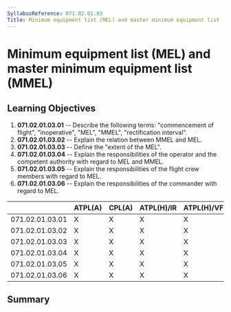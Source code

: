 ```yaml
---
SyllabusReference: 071.02.01.03
Title: Minimum equipment list (MEL) and master minimum equipment list (MMEL)
---
```


# Minimum equipment list (MEL) and master minimum equipment list (MMEL)

## Learning Objectives

1.  **071.02.01.03.01** -- Describe the following terms: "commencement of
    flight", "inoperative", "MEL", "MMEL", "rectification interval".
2.  **071.02.01.03.02** -- Explain the relation between MMEL and MEL.
3.  **071.02.01.03.03** -- Define the "extent of the MEL".
4.  **071.02.01.03.04** -- Explain the responsibilities of the operator and the
    competent authority with regard to MEL and MMEL.
5.  **071.02.01.03.05** -- Explain the responsibilities of the flight crew
    members with regard to MEL.
6.  **071.02.01.03.06** -- Explain the responsibilities of the commander with
    regard to MEL.

|                 | ATPL(A) | CPL(A) | ATPL(H)/IR | ATPL(H)/VFR | CPL(H) | IR  | CBIR(A) |
| --------------- | ------- | ------ | ---------- | ----------- | ------ | --- | ------- |
| 071.02.01.03.01 | X       | X      | X          | X           | X      |     |         |
| 071.02.01.03.02 | X       | X      | X          | X           | X      |     |         |
| 071.02.01.03.03 | X       | X      | X          | X           | X      |     |         |
| 071.02.01.03.04 | X       | X      | X          | X           | X      |     |         |
| 071.02.01.03.05 | X       | X      | X          | X           | X      |     |         |
| 071.02.01.03.06 | X       | X      | X          | X           | X      |     |         |

## Summary
